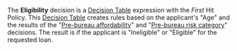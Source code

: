 
<Meta title="Use cases/Loan Originations/Bureau Strategy Decision Service/Eligibility" of={Eligibility} />

The **Eligibility** decision is a
[Decision Table](/docs/boxed-expressions-decision-table--overview) expression with the
_First_ Hit Policy. This [Decision Table](/docs/boxed-expressions-decision-table--overview)
creates rules based on the applicant's "Age" and the results of the
"[Pre-bureau affordability](/docs/use-cases-loan-originations-bureau-strategy-decision-service-pre-bureau-affordability--overview)"
and "[Pre-bureau risk category](/docs/use-cases-loan-originations-bureau-strategy-decision-service-pre-bureau-risk-category--overview)" decisions.
The result is if the applicant is "Ineligible" or "Eligible" for the requested loan.

<Story of={Eligibility.Expression} />

